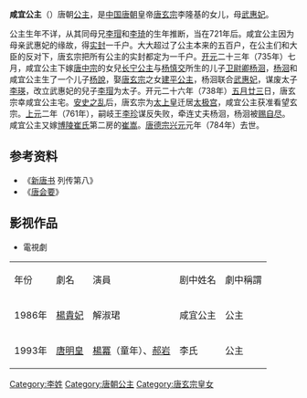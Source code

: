 {{東亞女性歷史人物
| 名稱=咸宜公主
| 身份=[[唐朝|唐朝]]公主
| 畫像=
| 說明=
| 姓=李
| 封爵=[[公主|公主]]
| 位號=
| 封號=咸宜公主
| 出生年=721年后
| 婚年=735年
| 逝世年=784年
| 諡號=
| 夫=[[杨洄|杨洄]]<br/>[[崔嵩|崔嵩]]
| 子=[[楊說|楊說]]
| 夫之父=[[杨慎交|杨慎交]]
| 夫之母=[[长宁公主_(唐中宗之女)|长宁公主]]
| 父親=[[唐玄宗|唐玄宗]]李隆基
| 母親=[[武惠妃|武惠妃]]
|}}
'''咸宜公主'''（{{bd|720年代|721年后|784年||catIdx=L}}）唐朝[[公主|公主]]，是[[中国|中国]][[唐朝|唐朝]]皇帝[[唐玄宗|唐玄宗]]李隆基的女儿，母[[貞順皇后_(唐朝)|武惠妃]]。

公主生年不详，从其同母兄[[李瑁|李瑁]]和[[李琦_(盛王)|李琦]]的生年推断，当在721年后。咸宜公主因为母亲武惠妃的缘故，得[[实封|实封]]一千户。大大超过了公主本来的五百户，在公主们和大臣的反对下，唐玄宗把所有公主的实封都定为一千户。[[开元|开元]]二十三年（735年）七月，咸宜公主下嫁[[唐中宗|唐中宗]]的女兒[[長寧公主_(唐中宗之女)|长宁公主]]与[[杨慎交|杨慎交]]所生的儿子[[卫尉卿|卫尉卿]][[杨洄|杨洄]]，[[杨洄|杨洄]]和咸宜公主生了一个儿子[[杨說|杨說]]，娶[[唐玄宗|唐玄宗]]之女[[建平公主|建平公主]]，杨洄联合[[貞順皇后_(唐朝)|武惠妃]]，谋废太子[[李瑛_(唐朝)|李瑛]]，改立武惠妃的兒子[[李瑁|李瑁]]为太子。开元二十六年（738年）[[五月廿三|五月廿三]]日，唐玄宗幸咸宜公主宅。[[安史之乱|安史之乱]]后，唐玄宗为[[太上皇|太上皇]]迁居[[太极宫|太极宫]]，咸宜公主获准看望玄宗。[[上元_(唐肅宗)|上元]]二年（761年），嗣岐王[[李珍_(唐朝)|李珍]]谋反失败，牵连丈夫杨洄，杨洄被[[賜死|赐自尽]]。咸宜公主又嫁[[博陵崔氏|博陵崔氏]]第二房的[[崔嵩|崔嵩]]。[[唐德宗|唐德宗]][[兴元|兴元]]元年（784年）去世。

== 参考资料 ==
*《[[新唐书|新唐书]] 列传第八》
*《[[唐会要|唐会要]]》

==影视作品==
*電視劇
{| class="wikitable"
|-  style="background:cornflowerblue; color:white; text-align:center;"
|年份
|劇名
|演員
|剧中姓名
|劇中稱謂
|-
|1986年||[[楊貴妃_(華視电视剧)|楊貴妃]]||解淑珺||咸宜公主||公主
|-
|1993年||[[唐明皇_(电视剧)|唐明皇]]||[[楊冪|楊冪]]（童年）、[[郝岩_(演员)|郝岩]]||李氏||公主
|}
{{唐玄宗皇室}}
[[Category:李姓|Category:李姓]]
[[Category:唐朝公主|Category:唐朝公主]]
[[Category:唐玄宗皇女|Category:唐玄宗皇女]]